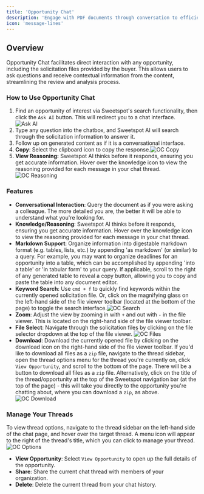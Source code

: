 ```yaml
---
title: 'Opportunity Chat'
description: 'Engage with PDF documents through conversation to efficiently query and understand content.'
icon: 'message-lines'
---
```


## Overview
Opportunity Chat facilitates direct interaction with any opportunity, including the solicitation files provided by the buyer. This allows users to ask questions and receive contextual information from the content, streamlining the review and analysis process.

### How to Use Opportunity Chat
1. Find an opportunity of interest via Sweetspot's search functionality, then click the `Ask AI` button. This will redirect you to a chat interface. ![Ask AI](/images/askai-oc.png)
2. Type any question into the chatbox, and Sweetspot AI will search through the solicitation information to answer it.
3. Follow up on generated content as if it is a conversational interface.
4. **Copy**: Select the clipboard icon to copy the response.![OC Copy](/images/occopy.png)
5. **View Reasoning:** Sweetspot AI thinks before it responds, ensuring you get accurate information. Hover over the knowledge icon to view the reasoning provided for each message in your chat thread.![OC Reasoning](/images/ocreasoning.png)

### Features
- **Conversational Interaction**: Query the document as if you were asking a colleague. The more detailed you are, the better it will be able to understand what you're looking for.
- **Knowledge/Reasoning**: Sweetspot AI thinks before it responds, ensuring you get accurate information. Hover over the knowledge icon to view the reasoning provided for each message in your chat thread.
- **Markdown Support**: Organize information into digestable markdown format (e.g. tables, lists, etc.) by appending 'as markdown' (or similar) to a query. For example, you may want to organize deadlines for an opportunity into a table, which can be accomplished by appending 'into a table' or 'in tabular form' to your query. If applicable, scroll to the right of any generated table to reveal a copy button, allowing you to copy and paste the table into any document editor.
- **Keyword Search**: Use `cmd + f` to quickly find keywords within the currently opened solicitation file. Or, click on the magnifying glass on the left-hand side of the file viewer toolbar (located at the bottom of the page) to toggle the search interface.![OC Search](/images/ocsearch.png)
- **Zoom**: Adjust the view by zooming in with `+` and out with `-` in the file viewer. This is located on the right-hand side of the file viewer toolbar.
- **File Select**: Navigate through the solicitation files by clicking on the file selector dropdown at the top of the file viewer. ![OC Files](/images/ocfiles.png)
- **Download**: Download the currently opened file by clicking on the download icon on the right-hand side of the file viewer toolbar. If you'd like to download all files as a `zip` file, navigate to the thread sidebar, open the thread options menu for the thread you're currently on, click `View Opportunity`, and scroll to the bottom of the page. There will be a button to download all files as a `zip` file. Alternatively, click on the title of the thread/opportunity at the top of the Sweetspot navigation bar (at the top of the page) - this will take you directly to the opportunity you're chatting about, where you can download a `zip`, as above.
![OC Download](/images/ocdownload.png)

### Manage Your Threads 
To view thread options, navigate to the thread sidebar on the left-hand side of the chat page, and hover over the target thread. A menu icon will 
appear to the right of the thread's title, which you can click to manage your thread.
![OC Options](/images/ocoptions.png)
- **View Opportunity**: Select `View Opportunity` to open up the full details of the opportunity.
- **Share**: Share the current chat thread with members of your organization.
- **Delete**: Delete the current thread from your chat history.
